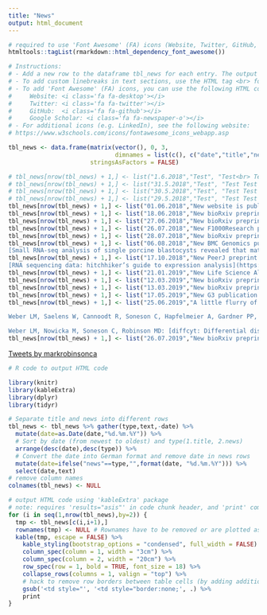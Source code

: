 ```yaml
---
title: "News"
output: html_document
---
```


```r
# required to use 'Font Awesome' (FA) icons (Website, Twitter, GitHub, etc)
htmltools::tagList(rmarkdown::html_dependency_font_awesome())
```


```r
# Instructions:
# - Add a new row to the dataframe tbl_news for each entry. The output order is defined by the date from newest to oldest.
# - To add custom linebreaks in text sections, use the HTML tag <br> for linebreaks.
# - To add 'Font Awesome' (FA) icons, you can use the following HTML code and suggested icons:
#     Website: <i class='fa fa-desktop'></i>
#     Twitter: <i class='fa fa-twitter'></i>
#     GitHub:  <i class='fa fa-github'></i>
#     Google Scholar: <i class='fa fa-newspaper-o'></i>
# - For additional icons (e.g. LinkedIn), see the following website:
# https://www.w3schools.com/icons/fontawesome_icons_webapp.asp

tbl_news <- data.frame(matrix(vector(), 0, 3, 
                              dimnames = list(c(), c("date","title","news"))), 
                       stringsAsFactors = FALSE)

# tbl_news[nrow(tbl_news) + 1,] <- list("1.6.2018","Test", "Test<br> Test<br><br> Test Test Test Test Test Test Test Test Test Test Test Test Test Test Test Test Test Test Test Test Test Test Test Test Test Test Test Test Test Test Test Test Test Test Test Test")
# tbl_news[nrow(tbl_news) + 1,] <- list("31.5.2018","Test", "Test Test Test Test Test Test Test Test Test Test Test Test Test Test Test Test Test Test Test Test Test Test Test Test Test Test Test Test Test Test Test Test Test Test Test Test Test Test")
# tbl_news[nrow(tbl_news) + 1,] <- list("30.5.2018","Test", "Test Test Test Test Test Test Test Test Test Test Test Test Test Test Test Test Test Test Test Test Test Test Test Test Test Test Test Test Test Test Test Test Test Test Test Test Test Test")
# tbl_news[nrow(tbl_news) + 1,] <- list("29.5.2018","Test", "Test Test Test Test Test Test Test Test Test Test Test Test Test Test Test Test Test Test Test Test Test Test Test Test Test Test Test Test Test Test Test Test Test Test Test Test Test Test")
tbl_news[nrow(tbl_news) + 1,] <- list("01.06.2018","New website is published!","After a major collaborative effort from everyone in the lab, the new github-based lab website is finished.")
tbl_news[nrow(tbl_news) + 1,] <- list("18.06.2018","New bioRxiv preprint!","Weber LM, Nowicka G, Soneson C and Robinson MD: [diffcyt: Differential discovery in high-dimensional cytometry via high-resolution clustering](https://doi.org/10.1101/349738)")
tbl_news[nrow(tbl_news) + 1,] <- list("27.06.2018","New bioRxiv preprint!","Parker HR, Orjuela S, Martinho Oliveira A, Cereatti F, Sauter M, Heinrich H, Tanzi G, Weber A, Komminoth P, Vavricka S, Albanese L, Buffoli F, Robinson MD, Marra G: [The proto CpG island methylator phenotype of sessile serrated adenoma/polyps](https://doi.org/10.1101/357178)")
tbl_news[nrow(tbl_news) + 1,] <- list("26.07.2018","New F1000Research publication!","Duò A, Robinson MD and Soneson C: [A systematic performance evaluation of clustering methods for single-cell RNA-seq data](https://doi.org/10.12688/f1000research.15666.1)")
tbl_news[nrow(tbl_news) + 1,] <- list("28.07.2018","New bioRxiv preprint!","Soneson C, Love MI, Patro R, Hussain S, Malhotra D and Robinson MD: [A junction coverage compatibility score to quantify the reliability of transcript abundance estimates and annotation catalogs](https://doi.org/10.1101/378539)")
tbl_news[nrow(tbl_news) + 1,] <- list("06.08.2018","New BMC Genomics publication!","Bick JT, Flöter VL, Robinson MD, Bauersachs S, Ulbrich SE.
[Small RNA-seq analysis of single porcine blastocysts revealed that maternal estradiol-17beta exposure does not affect miRNA isoform (isomiR) expression](https://doi.org/10.1186/s12864-018-4954-9)")
tbl_news[nrow(tbl_news) + 1,] <- list("17.10.2018","New PeerJ preprint!","Van den Berge K, Hembach K, Soneson C, Tiberi S, Clement L, Love MI, Patro R, Robinson MD.
[RNA sequencing data: hitchhiker’s guide to expression analysis](https://doi.org/10.7287/peerj.preprints.27283v1)")
tbl_news[nrow(tbl_news) + 1,] <- list("21.01.2019","New Life Science Alliance publication!","Soneson C, Love MI, Patro R, Hussain S, Malhotra D and Robinson MD: [A junction coverage compatibility score to quantify the reliability of transcript abundance estimates and annotation catalogs](http://www.life-science-alliance.org/content/2/1/e201800175)")
tbl_news[nrow(tbl_news) + 1,] <- list("12.03.2019","New bioRxiv preprint!","Soneson C, Yao Y, Bratus-Neuenschwander A, Patrignani A, Robinson MC and Hussain S: [A comprehensive examination of Nanopore native RNA sequencing for characterization of complex transcriptomes](https://doi.org/10.1101/574525)")
tbl_news[nrow(tbl_news) + 1,] <- list("13.03.2019","New bioRxiv preprint!","Orjuela S, Huang R, Hembach K, Robinson MD, Soneson C: [ARMOR: an Automated Reproducible MOdular workflow for preprocessing and differential analysis of RNA-seq data](https://doi.org/10.1101/575951)")
tbl_news[nrow(tbl_news) + 1,] <- list("17.05.2019","New G3 publication!","Orjuela S, Huang R, Hembach K, Robinson MD, Soneson C: [ARMOR: an Automated Reproducible MOdular workflow for preprocessing and differential analysis of RNA-seq data](https://www.g3journal.org/content/early/2019/05/14/g3.119.400185.long)")
tbl_news[nrow(tbl_news) + 1,] <- list("25.06.2019","A little flurry of publications ..","D’Agati G, Cabello EM, Frontzek K, Rushing EJ, Klemm R, Robinson MD, White RM, Mosimann C, Burger A: [Active receptor tyrosine kinases, but not Brachyury, are sufficient to trigger chordoma in zebrafish.](https://dmm.biologists.org/content/early/2019/06/19/dmm.039545.long) 

Weber LM, Saelens W, Cannoodt R, Soneson C, Hapfelmeier A, Gardner PP, Boulesteix AL, Saeys Y, Robinson MD: [Essential guidelines for computational method benchmarking.](https://genomebiology.biomedcentral.com/articles/10.1186/s13059-019-1738-8)

Weber LM, Nowicka M, Soneson C, Robinson MD: [diffcyt: Differential discovery in high-dimensional cytometry via high-resolution clustering](https://www.nature.com/articles/s42003-019-0415-5)")
tbl_news[nrow(tbl_news) + 1,] <- list("26.07.2019","New bioRxiv preprint!","Crowell HL, Soneson C, Germain P-L, Calini D, Collin L, Raposo C, Malhotra D, Robinson MD:  [On the discovery of population-specific state transitions from multi-sample multi-condition single-cell RNA sequencing data](https://doi.org/10.1101/713412")
```

[//]: # Add Mark's twitter feed
<a class="twitter-timeline" data-height="400" href="https://twitter.com/markrobinsonca">Tweets by markrobinsonca</a> <script async src="https://platform.twitter.com/widgets.js" charset="utf-8"></script>

```r
# R code to output HTML code

library(knitr)
library(kableExtra)
library(dplyr)
library(tidyr)

# Separate title and news into different rows
tbl_news <- tbl_news %>% gather(type,text,-date) %>%
  mutate(date=as.Date(date,"%d.%m.%Y")) %>%
  # Sort by date (from newest to oldest) and type(1.title, 2.news)
  arrange(desc(date),desc(type)) %>%
  # Convert the date into German format and remove date in news rows
  mutate(date=ifelse("news"==type,"",format(date, "%d.%m.%Y"))) %>%
  select(date,text)
# remove column names
colnames(tbl_news) <- NULL

# output HTML code using 'kableExtra' package
# note: requires 'results="asis"' in code chunk header, and 'print' command at the end
for (i in seq(1,nrow(tbl_news),by=2)) {
  tmp <- tbl_news[c(i,i+1),]
  rownames(tmp) <- NULL # Rownames have to be removed or are plotted as separate column
  kable(tmp, escape = FALSE) %>% 
    kable_styling(bootstrap_options = "condensed", full_width = FALSE) %>% 
    column_spec(column = 1, width = "3cm") %>% 
    column_spec(column = 2, width = "20cm") %>% 
    row_spec(row = 1, bold = TRUE, font_size = 18) %>% 
    collapse_rows(columns = 1, valign = "top") %>% 
    # hack to remove row borders between table cells (by adding additional options to HTML code for table cells)
    gsub('<td style="', '<td style="border:none;', .) %>% 
    print
}
```


